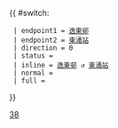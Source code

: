 {{ #switch: {{{format|}}}
  | endpoint1 = [[逸東邨公共交通總站|逸東邨]]
  | endpoint2 = [[東涌站巴士總站|東涌站]]
  | direction = 0
  | status = 
  | inline = [[逸東邨公共交通總站|逸東邨]] ↺ [[東涌站巴士總站|東涌站]]
  | normal = 
  | full =
}}<noinclude>[[Category:新大嶼山巴士路線模板|38]]</noinclude>